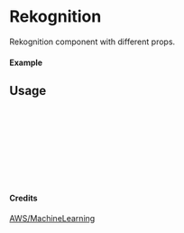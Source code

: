 
<Meta of={Rekognition} title="AWS/MachineLearning/Rekognition" />

# Rekognition

Rekognition component with different props.

#### Example

<Canvas of={Rekognition.Primary} />

## Usage

```ts
import { Rekognition } from "yadl-ui";

const Example = () => {
  return (
      <Rekognition />
  );
};

export default Example;
```

#### Credits
[AWS/MachineLearning](https://aws-icons.com/)
